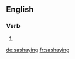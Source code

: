 ==English==

===Verb===
{{head|en|present participle}}

# {{present participle of|sashay|lang=en|nocat=1}}

[[de:sashaying]]
[[fr:sashaying]]